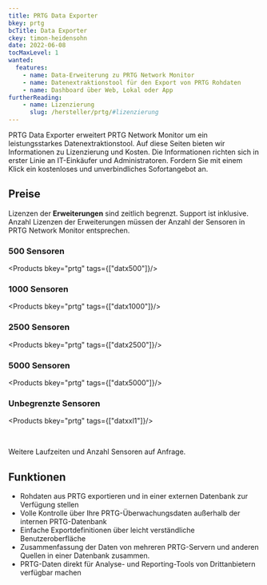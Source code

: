 ```yaml
---
title: PRTG Data Exporter
bkey: prtg
bcTitle: Data Exporter
ckey: timon-heidensohn
date: 2022-06-08
tocMaxLevel: 1
wanted:
  features:
    - name: Data-Erweiterung zu PRTG Network Monitor
    - name: Datenextraktionstool für den Export von PRTG Rohdaten
    - name: Dashboard über Web, Lokal oder App
furtherReading:
    - name: Lizenzierung
      slug: /hersteller/prtg/#lizenzierung
---
```






<Intro>

PRTG Data Exporter erweitert PRTG Network Monitor um ein leistungsstarkes Datenextraktionstool.
Auf diese Seiten bieten wir Informationen zu Lizenzierung und Kosten.
Die Informationen richten sich in erster Linie an IT-Einkäufer und Administratoren.
Fordern Sie mit einem Klick ein kostenloses und unverbindliches Sofortangebot an.

</Intro>

<TOC />


## Preise

<Info>

Lizenzen der **Erweiterungen** sind zeitlich begrenzt. Support ist inklusive.
Anzahl Lizenzen der Erweiterungen müssen der Anzahl der Sensoren in PRTG Network Monitor entsprechen.

</Info>


### 500 Sensoren

<Products bkey="prtg" tags={["datx500"]}/>

### 1000 Sensoren

<Products bkey="prtg" tags={["datx1000"]}/>


### 2500 Sensoren

<Products bkey="prtg" tags={["datx2500"]}/>

### 5000 Sensoren

<Products bkey="prtg" tags={["datx5000"]}/>

### Unbegrenzte Sensoren

<Products bkey="prtg" tags={["datxxl1"]}/>

<br />

<GetInTouch variant="info">

Weitere Laufzeiten und Anzahl Sensoren auf Anfrage.

</GetInTouch>



## Funktionen

<ArrowList>

- Rohdaten aus PRTG exportieren und in einer externen Datenbank zur Verfügung stellen
- Volle Kontrolle über Ihre PRTG-Überwachungsdaten außerhalb der internen PRTG-Datenbank
- Einfache Exportdefinitionen über leicht verständliche Benutzeroberfläche
- Zusammenfassung der Daten von mehreren PRTG-Servern und anderen Quellen in einer Datenbank zusammen.
- PRTG-Daten direkt für Analyse- und Reporting-Tools von Drittanbietern verfügbar machen

</ArrowList>


<GetInTouch theme="light"/>
